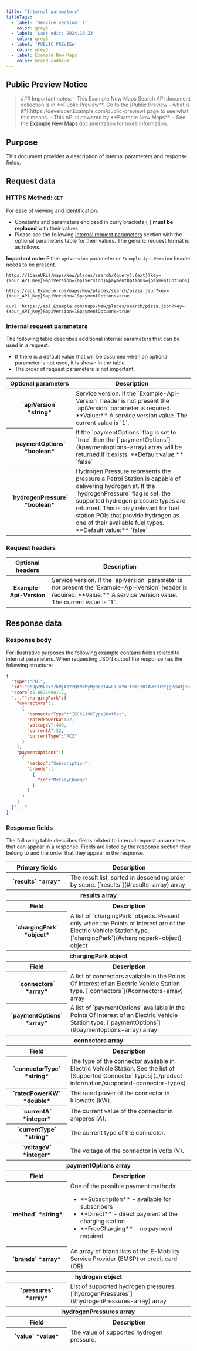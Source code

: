 ---
title: "Internal parameters"
titleTags:
  - label: 'Service version: 1'
    color: grey5
  - label: 'Last edit: 2024.10.23'
    color: grey5
  - label: 'PUBLIC PREVIEW'
    color: grey5
  - label: Example New Maps
    color: brand-cadmium
---

## Public Preview Notice  

<Blockquote type="announcement" hasIcon>
### Important notes:  
- This Example New Maps Search API document collection is in **Public Preview**. Go to the  [Public Preview - what is it?](https://developer.Example.com/public-preview)  page to see what this means.
- This API is powered by **Example New Maps**.
- See the <a href="https://developer.Example.com/Example-New-maps/documentation/introduction">Example New Maps</a> documentation for more information.
</Blockquote>  

## Purpose  

This document provides a description of internal parameters and response fields.  
  
## Request data  

### HTTPS Method: `GET`  

For ease of viewing and identification:  

- Constants and parameters enclosed in curly brackets &#123; &#125; **must be replaced** with their values.
- Please see the following [Internal request parameters](#internal-request-parameters) section with the optional parameters table for their values. The generic request format is as follows.  

**Important note:** Either `apiVersion` parameter or `Example-Api-Version` header needs to be present.  

```shell [type=get] [title=URL request format]
https://{baseURL}/maps/New/places/search/{query}.{ext}?key={Your_API_Key}&apiVersion={apiVersion}&paymentOptions={paymentOptions}
```

```shell [type=get] [title=URL request example]
https://api.Example.com/maps/New/places/search/pizza.json?key={Your_API_Key}&apiVersion=1&paymentOptions=true
```

```shell [type=get] [title=curl command request example]
curl 'https://api.Example.com/maps/New/places/search/pizza.json?key={Your_API_Key}&apiVersion=1&paymentOptions=true'
```

### Internal request parameters  

The following table describes additional internal parameters that can be used in a request.  

- If there is a default value that will be assumed when an optional parameter is not used, it is shown in the table.
- The order of request parameters is not important.  

<table data-notbreakword>
  <thead>
    <tr>
      <th scope="col" style={{ fontSize: '1em' }}>Optional&nbsp;parameters</th>
      <th scope="col" style={{ fontSize: '1em' }}>Description</th>
    </tr>
  </thead>
    <tbody>
      <tr>
        <th>
          `apiVersion`  
          *string*
        </th>
        <td>
          Service version. If the `Example-Api-Version` header is not present 
          the `apiVersion` parameter is required.  
          **Value:** A service version value. The current value is `1`.  
        </td>
    </tr>
    <tr>
      <th>
        `paymentOptions`  
        *boolean*
      </th>
      <td>
        If the `paymentOptions` flag is set to `true` then
        the [`paymentOptions`](#paymentoptions-array)
        array will be returned if it exists.  
        **Default value:** `false`
      </td>
    </tr>
    <tr>
      <th>
        `hydrogenPressure`  
        *boolean*
      </th>
      <td>
        Hydrogen Pressure represents the pressure a Petrol Station is capable of
        delivering hydrogen at. If the `hydrogenPressure` flag is
        set, the supported hydrogen pressure types are returned. This is only
        relevant for fuel station POIs that provide hydrogen as one of their
        available fuel types.  
        **Default value:** `false`  
      </td>
    </tr>
  </tbody>
</table>  

### Request headers  

<table data-notbreakword>
  <thead>
    <tr>
      <th scope="col" style={{ fontSize: '1em' }}>Optional headers</th>
      <th scope="col" style={{ fontSize: '1em' }}>Description</th>
    </tr>
  </thead>
  <tbody>
    <tr>
      <th>Example-Api-Version</th>
      <td>
          Service version. If the `apiVersion` parameter is not present the 
          `Example-Api-Version` header is required.  
          **Value:** A service version value. The current value is `1`.  
      </td>
    </tr>
  </tbody>
</table>  

## Response data  

### Response body  

For illustrative purposes the following example contains fields related to internal parameters. When requesting JSON output the response has the following structure:  

```json [title=Response body - JSON]
{
  "type":"POI",
  "id":"g6JpZNkkYzZhMjAzYzQtMzMyMy0zZTAwLTJmYWItNTE3OTAwMTUzYjg2oWOjR0JSoXanVW5pZmllZA==",
  "score":5.6671996117,
  "...""chargingPark":{
    "connectors":[
      {
        "connectorType":"IEC62196Type2Outlet",
        "ratedPowerKW":22,
        "voltageV":400,
        "currentA":32,
        "currentType":"AC3"
      }
    ],
    "paymentOptions":[
      {
        "method":"Subscription",
        "brands":[
          {
            "id":"MyEasyCharge"
          }
        ]
      }
    ]
  }"..."
}
```

### Response fields  

The following table describes fields related to internal request parameters that can appear in a response. Fields are listed by the response section they belong to and the order that they appear in the response.  

<table data-notbreakword>
  <thead>
    <tr>
      <th scope="col" style={{ fontSize: '1em' }}>Primary&nbsp;fields</th>
      <th scope="col" style={{ fontSize: '1em' }}>Description</th>
    </tr>
  </thead>
  <tbody>
    <tr>
      <th>
        `results`  
        *array*
      </th>
      <td>
        The result list, sorted in descending order by score.  
        [`results`](#results-array)  array
      </td>
    </tr>
    <tr>
      <th colspan="2" style={{ fontSize: '1em' }}>results array</th>
    </tr>
    <tr>
      <th>Field</th>
      <th>Description</th>
    </tr>
    <tr>
      <th>
        `chargingPark`  
        *object*
      </th>
      <td>
        A list of  `chargingPark`  objects. Present only when the
        Points of Interest are of the Electric Vehicle Station type.  
        [`chargingPark`](#chargingpark-object) object
      </td>
    </tr>
    <tr>
      <th colspan="2" style={{ fontSize: '1em' }}>chargingPark object</th>
    </tr>
    <tr>
      <th>Field</th>
      <th>Description</th>
    </tr>
    <tr>
      <th>
        `connectors`  
        *array*
      </th>
      <td>
        A list of connectors available in the Points Of Interest 
        of an Electric Vehicle Station type.  
        [`connectors`](#connectors-array) array
      </td>
    </tr>
    <tr>
      <th>
        `paymentOptions`  
         *array*
      </th>
      <td>
        A list of `paymentOptions` available in the Points Of
        Interest of an Electric Vehicle Station type.  
        [`paymentOptions`](#paymentoptions-array) array
      </td>
    </tr>
    <tr>
      <th colspan="2" style={{ fontSize: '1em' }}>connectors array</th>
    </tr>
    <tr>
      <th>Field</th>
      <th>Description</th>
    </tr>
    <tr>
      <th>
        `connectorType`  
        *string*
      </th>
      <td>
        The type of the connector available in Electric Vehicle Station.  
        See the list of [Supported Connector Types](../product-information/supported-connector-types).
      </td>
    </tr>
    <tr>
      <th>
        `ratedPowerKW`  
        *double*
      </th>
      <td>The rated power of the connector in kilowatts (kW).</td>
    </tr>
    <tr>
      <th>
        `currentA`  
        *integer*
      </th>
      <td>The current value of the connector in amperes (A).</td>
    </tr>
    <tr>
      <th>
        `currentType`  
        *string*
      </th>
      <td>The current type of the connector.</td>
    </tr>
    <tr>
      <th>
        `voltageV`  
        *integer*
      </th>
      <td>The voltage of the connector in Volts (V).</td>
    </tr>
    <tr>
      <th id="paymentoptions-array" colspan="2" style={{ fontSize: '1em' }}>paymentOptions array</th>
    </tr>
    <tr>
      <th>Field</th>
      <th>Description</th>
    </tr>
    <tr>
      <th>
        `method`  
        *string*
      </th>
      <td>
        One of the possible payment methods:  
        <ul>
          <li>
             **Subscription**  - available for subscribers
          </li>
          <li>
             **Direct**  - direct payment at the charging station
          </li>
          <li>
             **FreeCharging**  - no payment required
          </li>
        </ul>  
      </td>
    </tr>
    <tr>
      <th>
        `brands`  
         *array*
      </th>
      <td>
        An array of brand lists of the E-Mobility Service 
        Provider (EMSP) or credit card (OR).
      </td>
    </tr>
    <tr>
      <th colspan="2" id="hydrogen-object" style={{ fontSize: '1em' }}>hydrogen object</th>
    </tr>
    <tr>
      <th>
        `pressures`  
        *array*
      </th>
      <td>
        List of supported hydrogen pressures.  
        [`hydrogenPressures`](#hydrogenPressures-array) array
      </td>
    </tr>
    <tr>
      <th colspan="2" id="hydrogenPressures-array" style={{ fontSize: '1em' }}>hydrogenPressures array</th>
    </tr>
    <tr>
      <th>Field</th>
      <th>Description</th>
    </tr>
    <tr>
      <th>
        `value`  
        *value*
      </th>
      <td>The value of supported hydrogen pressure.</td>
    </tr>
  </tbody>
</table>  
